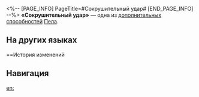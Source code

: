 <%-- [PAGE_INFO]
PageTitle=#Сокрушительный удар#
[END_PAGE_INFO] --%>
{{Навык Инфобокс
|Название         = Сокрушительный удар
|Изображение      = След Сокрушительный удар.png
|Персонаж         = Пела
|Тип              = Доп. способность
|Возвышение       = 2
|Длительность     = 
|Описание         = Наносимый противникам с {{Доп эффект|ослаблениями}} урон повышается на 20%.
|Свойство1        = 
|Масштабирование1 = 
}}
'''«Сокрушительный удар»''' — одна из [[дополнительная способность|дополнительных способностей]] [[Пела]].

==На других языках==
{{На других языках
|en   = Bash
|zhs  = 痛击
|zht  = 痛擊
|ja   = {{Rubi|痛撃|つうげき}}
|ko   = 통격
|es   = Porrazo
|fr   = Frappe douloureuse
|ru   = Сокрушительный удар
|th   = Bash
|vi   = Đòn Phủ Đầu
|de   = Schlägerei
|id   = Bash
|pt   = Pancada
}}

==История изменений
{{История изменений|3.5}}

==Навигация==
{{Навык Навбокс|Пела}}

[[en:]]